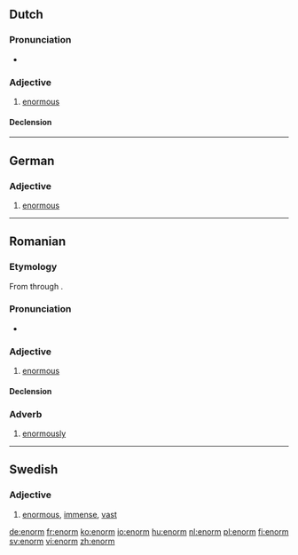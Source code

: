 ==Dutch==

===Pronunciation===
* {{audio|Nl-enorm.ogg|Audio}}

===Adjective===
{{nl-adj|-}}
# [[enormous]]

====Declension====
{{nl-decl-adj-nc|2=-}}

----

==German==

===Adjective===
{{de-adj|enormer|enormsten}}

# [[enormous]]

----

==Romanian==

===Etymology===
From {{etyl|la|ro}} {{term|enormis|lang=la}} through {{etyl|fr|ro}} {{term|énorme|lang=fr}}.

===Pronunciation===
* {{IPA|/eˈnorm/|lang=ro}}

===Adjective===
{{ro-adj|4|head=enórm}}

# [[enormous]]

====Declension====
{{ro-adj-4}}

===Adverb===
{{ro-adv|head=enórm}}

# [[enormously]]

----

==Swedish==

===Adjective===
{{head|sv|adjective}}

# [[enormous]], [[immense]], [[vast]]

[[de:enorm]]
[[fr:enorm]]
[[ko:enorm]]
[[io:enorm]]
[[hu:enorm]]
[[nl:enorm]]
[[pl:enorm]]
[[fi:enorm]]
[[sv:enorm]]
[[vi:enorm]]
[[zh:enorm]]